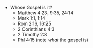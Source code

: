 
  - Whose Gospel is it?
    - Matthew 4:23, 9:35, 24:14
    - Mark 1:1, 1:14
    - Rom 2:16, 16:25
    - 2 Corinthians 4:3
    - 2 Timothy 2:8
    - Phl 4:15 (note _what_ the gospel is)

